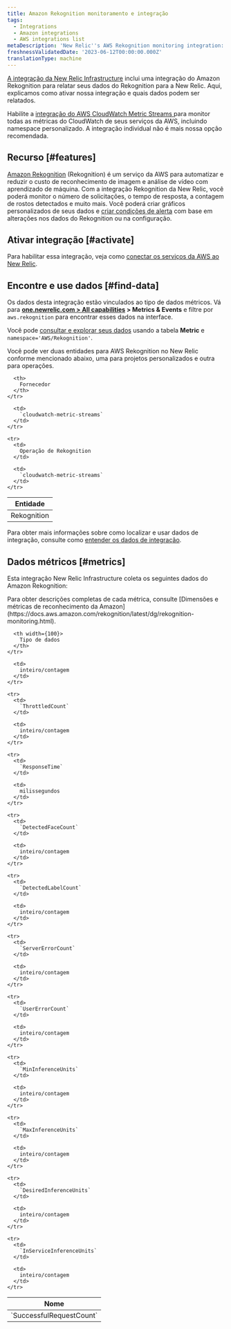 ```yaml
---
title: Amazon Rekognition monitoramento e integração
tags:
  - Integrations
  - Amazon integrations
  - AWS integrations list
metaDescription: 'New Relic''s AWS Rekognition monitoring integration: what data it reports, and how to enable it.'
freshnessValidatedDate: '2023-06-12T00:00:00.000Z'
translationType: machine
---
```


[A integração da New Relic Infrastructure](/docs/infrastructure/introduction-infra-monitoring) inclui uma integração do Amazon Rekognition para relatar seus dados do Rekognition para a New Relic. Aqui, explicamos como ativar nossa integração e quais dados podem ser relatados.

Habilite a [integração do AWS CloudWatch Metric Streams ](/docs/infrastructure/amazon-integrations/aws-integrations-list/aws-metric-stream/)para monitor todas as métricas do CloudWatch de seus serviços da AWS, incluindo namespace personalizado. A integração individual não é mais nossa opção recomendada.

## Recurso [#features]

[Amazon Rekognition](https://aws.amazon.com/rekognition/) (Rekognition) é um serviço da AWS para automatizar e reduzir o custo de reconhecimento de imagem e análise de vídeo com aprendizado de máquina. Com a integração Rekognition da New Relic, você poderá monitor o número de solicitações, o tempo de resposta, a contagem de rostos detectados e muito mais. Você poderá criar gráficos personalizados de seus dados e [criar condições de alerta](/docs/infrastructure/new-relic-infrastructure/infrastructure-alert-conditions/infrastructure-alerts-add-edit-or-view-host-alert-information) com base em alterações nos dados do Rekognition ou na configuração.

## Ativar integração [#activate]

Para habilitar essa integração, veja como [conectar os serviços da AWS ao New Relic](/docs/infrastructure/amazon-integrations/connect/aws-metric-stream/#set-up-metric-stream).

## Encontre e use dados [#find-data]

Os dados desta integração estão vinculados ao tipo de dados métricos. Vá para <DNT>**[one.newrelic.com &gt; All capabilities](https://one.newrelic.com/all-capabilities) &gt; Metrics &amp; Events**</DNT> e filtre por `aws.rekognition` para encontrar esses dados na interface.

Você pode [consultar e explorar seus dados](/docs/using-new-relic/data/understand-data/query-new-relic-data) usando a tabela <DNT>**Metric**</DNT> e `namespace='AWS/Rekognition'`.

Você pode ver duas entidades para AWS Rekognition no New Relic conforme mencionado abaixo, uma para projetos personalizados e outra para operações.

<table>
  <thead>
    <tr>
      <th>
        Entidade
      </th>

      <th>
        Fornecedor
      </th>
    </tr>
  </thead>

  <tbody>
    <tr>
      <td>
        Rekognition
      </td>

      <td>
        `cloudwatch-metric-streams`
      </td>
    </tr>

    <tr>
      <td>
        Operação de Rekognition
      </td>

      <td>
        `cloudwatch-metric-streams`
      </td>
    </tr>
  </tbody>
</table>

Para obter mais informações sobre como localizar e usar dados de integração, consulte como [entender os dados de integração](/docs/infrastructure/integrations/find-use-infrastructure-integration-data).

## Dados métricos [#metrics]

Esta integração New Relic Infrastructure coleta os seguintes dados do Amazon Rekognition:

<Callout variant="tip">
  Para obter descrições completas de cada métrica, consulte [Dimensões e métricas de reconhecimento da Amazon](https://docs.aws.amazon.com/rekognition/latest/dg/rekognition-monitoring.html).
</Callout>

<table>
  <thead>
    <tr>
      <th width={200}>
        Nome
      </th>

      <th width={100}>
        Tipo de dados
      </th>
    </tr>
  </thead>

  <tbody>
    <tr>
      <td>
        `SuccessfulRequestCount`
      </td>

      <td>
        inteiro/contagem
      </td>
    </tr>

    <tr>
      <td>
        `ThrottledCount`
      </td>

      <td>
        inteiro/contagem
      </td>
    </tr>

    <tr>
      <td>
        `ResponseTime`
      </td>

      <td>
        milissegundos
      </td>
    </tr>

    <tr>
      <td>
        `DetectedFaceCount`
      </td>

      <td>
        inteiro/contagem
      </td>
    </tr>

    <tr>
      <td>
        `DetectedLabelCount`
      </td>

      <td>
        inteiro/contagem
      </td>
    </tr>

    <tr>
      <td>
        `ServerErrorCount`
      </td>

      <td>
        inteiro/contagem
      </td>
    </tr>

    <tr>
      <td>
        `UserErrorCount`
      </td>

      <td>
        inteiro/contagem
      </td>
    </tr>

    <tr>
      <td>
        `MinInferenceUnits`
      </td>

      <td>
        inteiro/contagem
      </td>
    </tr>

    <tr>
      <td>
        `MaxInferenceUnits`
      </td>

      <td>
        inteiro/contagem
      </td>
    </tr>

    <tr>
      <td>
        `DesiredInferenceUnits`
      </td>

      <td>
        inteiro/contagem
      </td>
    </tr>

    <tr>
      <td>
        `InServiceInferenceUnits`
      </td>

      <td>
        inteiro/contagem
      </td>
    </tr>
  </tbody>
</table>